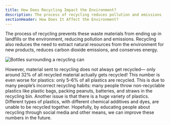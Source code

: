 ```yaml
---
title: How Does Recycling Impact the Environment?
description: The process of recycling reduces pollution and emissions
sectionHeader: How Does It Affect the Environment?
---
```


The process of recycling prevents these waste materials from ending up in landfills or the environment, reducing pollution and emissions.
Recycling also reduces the need to extract natural resources from the environment for new products, reduces carbon dioxide emissions, and conserves energy.

![Bottles surrounding a recycling can](/images/recycling-impact.avif)

However, material sent to recycling does not always get recycled—
only around 32% of all recycled material actually gets recycled!
This number is even worse for plastics: only 5–6% of all plastics are recycled.
This is due to many people’s incorrect recycling habits:
many people throw non-recyclable plastics like plastic bags, packing peanuts, batteries, and straws in the recycling bin.
Another issue is that there is a huge variety of plastics.
Different types of plastics, with different chemical additives and dyes, are unable to be recycled together.
Hopefully, by educating people about recycling through social media and other means,
we can improve these numbers in the future.
